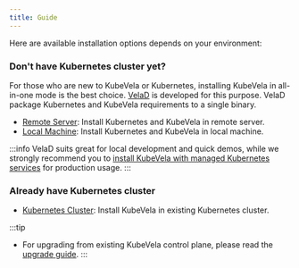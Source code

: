 ```yaml
---
title: Guide
---
```


Here are available installation options depends on your environment:

### Don't have Kubernetes cluster yet?

For those who are new to KubeVela or Kubernetes, installing KubeVela in all-in-one mode is the best choice.
[VelaD](https://github.com/kubevela/velad) is developed for this purpose. VelaD package Kubernetes and KubeVela requirements to a single binary.

- [Remote Server](./installation/install-remote): Install Kubernetes and KubeVela in remote server.
- [Local Machine](./installation/install-local): Install Kubernetes and KubeVela in local machine.

:::info
VelaD suits great for local development and quick demos, while we strongly recommend you to [install KubeVela with managed Kubernetes services](../platform-engineers/advanced-install#install-kubevela-with-existing-kubernetes-cluster) for production usage.
:::

### Already have Kubernetes cluster
- [Kubernetes Cluster](./platform-engineers/advanced-install#install-kubevela-with-existing-kubernetes-cluster): Install KubeVela in existing Kubernetes cluster.

:::tip
- For upgrading from existing KubeVela control plane, please read the [upgrade guide](./platform-engineers/advanced-install#upgrade).
:::
